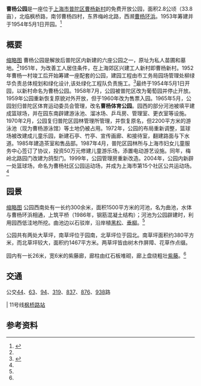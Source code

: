 {{Infobox park
|park          = 曹杨公园
|image        = Caoyang_Park.jpg
|image size    = 200px
|alt           = 
|image_caption = 曹杨公园全景
|type          = 
|location      = 上海市普陀区枫桥路50号
|coordinates   = {{Coord|31.23966|121.40879|type:landmark|display=inline,title}}

|area          = 2.8公顷
|opened        = {{Start date|1954|05|01}}
|operator      = 
|visitors      = 78.39万（1995年）
|status        = 全年开放
|equipment     =
|parking_lot   =
|access        =
|website       =
}}

'''曹杨公园'''是一座位于[[上海市|上海市]][[普陀区_(上海市)|普陀区]][[曹杨新村|曹杨新村]]的免费开放公园，面积2.8公顷（33.8亩），北临枫桥路，南邻曹杨四村，东界梅岭北路，西濒[[曹杨环浜|曹杨环浜]]。1953年筹建并于1954年5月1日开园。<ref name=":0">{{Cite web|url = http://www.shtong.gov.cn/newsite/node2/node2245/node69854/node69860/node69914/node69927/userobject1ai69567.html|title = 专业志-上海园林志-第二篇公园-第二章区域性综合公园-第四节普陀区|accessdate = 2016-01-28|author = |date = |publisher = |archive-date = 2016-04-27|archive-url = https://web.archive.org/web/20160427165954/http://www.shtong.gov.cn/Newsite/node2/node2245/node69854/node69860/node69914/node69927/userobject1ai69567.html|dead-url = no}}</ref>

== 概要 ==
[[文件:Caoyang_Park_Basketball_Court.jpg|缩略图]]
曹杨公园是解放后普陀区内新建的六座公园之一，原址为私人苗圃和墓地。<ref name=":0" />1951年，为改善工人居住条件，在上海郊区兴建工人新村即曹杨新村。1952年曹杨一村竣工后开始筹建一座配套的公园，建园工程由市工务局园场管理处柳绿华负责总体规划和绿化设计,该处绿化工程队负责施工。<ref name=":1">{{Cite web|url = http://www.shtong.gov.cn/newsite/node2/node4/node2249/putuo/node41661/node41663/node62618/userobject1ai27154.html|title = 区县志-区志-普陀区志-第二十九卷园林绿化-第一章园林-第三节其他公园|accessdate = 2016-01-28|author = |date = |publisher = |archive-date = 2016-04-26|archive-url = https://web.archive.org/web/20160426015246/http://www.shtong.gov.cn/Newsite/node2/node4/node2249/putuo/node41661/node41663/node62618/userobject1ai27154.html|dead-url = no}}</ref>最终于1954年5月1日开园，以新村命名为曹杨公园。1958年7月，公园被普陀区改为葡萄园并停止开放。1959年公园重新恢复原貌对外开放，但于1960年改为售票入园。1965年5月，公园划归普陀区体育运动委员会管理，改名'''曹杨体育公园'''。园西的部分河池被填平建成篮球场，并在园东南辟建游泳池、溜冰场、乒乓房、管理室、更衣室等设施。1970年2月，公园复归普陀区园林管理所管理，并恢复原名，但2200平方米的游泳池（现为曹杨游泳馆）等土地仍被占用。1972年，公园的布局重新调整，篮球场被改建成儿童乐园，新建石亭、竹亭、宣传画廊、和接待室，翻建路面与下水道。1985年建造茶室和售品部。1987年4月，普陀区园林所与上海市妇女儿童服务中心签订了协议，投资50万元修建儿童游乐场，添置电动游艺设施。同年，梅岭北路园门改建为鸽型门。1999年，公园管理房重新改造。2004年，公园内新辟一处篮球场，命名为曹杨社区公园运动场，并成为上海市第15个社区公共运动场。<ref name=":1" />

== 园景 ==
[[文件:Caoyang_Park_Quchi.jpg|缩略图]]
公园西南处有一长约300余米，面积1500平方米的河池，名为曲池，水体与曹杨环浜相通，上筑平桥（1986年，钢筋混凝土结构）；河池为公园辟建时，利用园西低洼地所挖。曲池边以石驳岸，沿岸植[[黑松_(植物)|黑松]]、[[垂柳|垂柳]]。<ref name=":0" />

公园共有两处大草坪，南草坪位于园南，北草坪位于园北。南草坪面积约380平方米，而北草坪较大，面积约1467平方米。两草坪皆由树木作屏障、花草作点缀。

园内有一长26米，宽6米的紫藤廊，廊柱由红石板堆砌，廊上盘绕粗壮[[紫藤|紫藤]]。<ref name=":1" />

== 交通 ==
公交[[上海公交44路|44]]、[[上海公交63路|63]]、[[上海公交94路|94]]、[[上海公交319路|319]]、[[上海公交837路|837]]、[[上海公交876路|876]]、[[上海公交938路|938]]路

| {{RailwayLineColor|{{上海地铁标志色|11}}|■}}11号线[[枫桥路站|枫桥路站]]

== 参考资料 ==
<references />